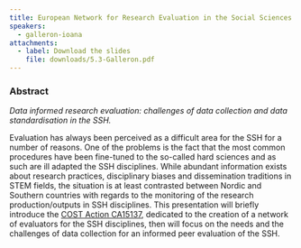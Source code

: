 ```yaml
---
title: European Network for Research Evaluation in the Social Sciences and Humanities
speakers:
  - galleron-ioana
attachments:
  - label: Download the slides
    file: downloads/5.3-Galleron.pdf
---
```

### Abstract

*Data informed research evaluation: challenges of data collection and data standardisation in the SSH.*

Evaluation has always been perceived as a difficult area for the SSH for a number of reasons. One of the problems is the fact that the most common procedures have been fine-tuned to the so-called hard sciences and as such are ill adapted the SSH disciplines. While abundant information exists about research practices, disciplinary biases and dissemination traditions in STEM fields, the situation is at least contrasted between Nordic and Southern countries with regards to the monitoring of the research production/outputs in SSH disciplines. This presentation will briefly introduce the [COST Action CA15137](http://enressh.eu/), dedicated to the creation of a network of evaluators for the SSH disciplines, then will focus on the needs and the challenges of data collection for an informed peer evaluation of the SSH.
